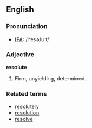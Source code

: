 ==English==
===Pronunciation===
*[[IPA]]: /ˈresəˌluːt/

===Adjective===
'''resolute'''

# Firm, unyielding, determined.

===Related terms===
*[[resolutely]]
*[[resolution]]
*[[resolve]]
